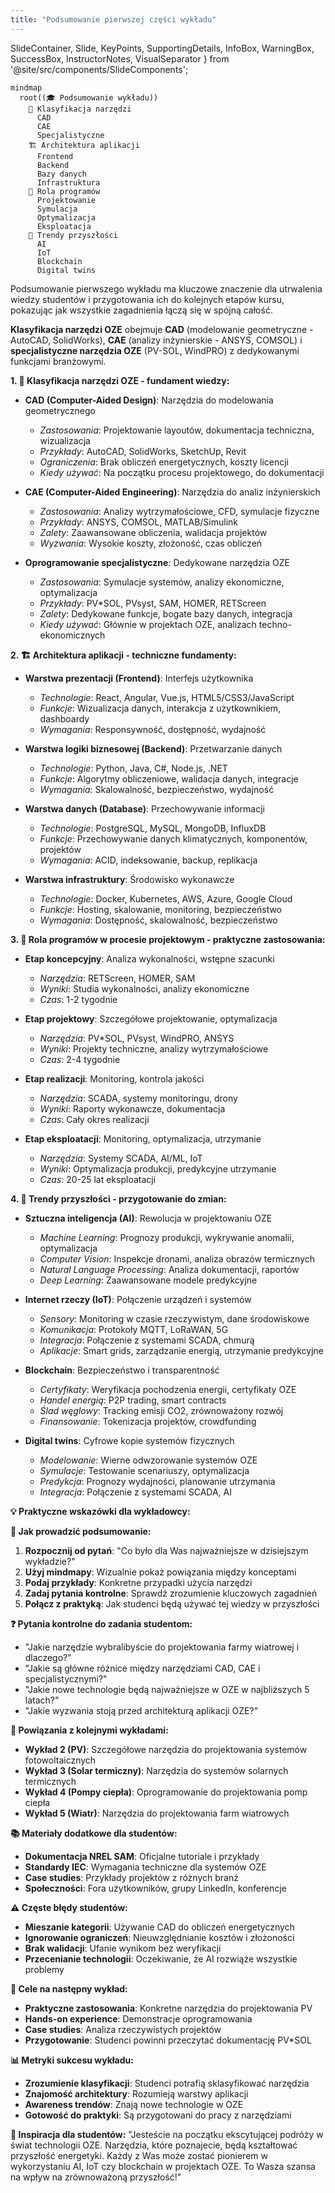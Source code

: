 ```yaml
---
title: "Podsumowanie pierwszej części wykładu"
---
```


  SlideContainer, 
  Slide, 
  KeyPoints, 
  SupportingDetails, 
  InfoBox,
  WarningBox,
  SuccessBox,
  InstructorNotes,
  VisualSeparator 
} from '@site/src/components/SlideComponents';

<SlideContainer>

<Slide title="🎯 Podsumowanie pierwszej części wykładu" type="info">

<KeyPoints title="📚 Kluczowe zagadnienia">

```mermaid
mindmap
  root((🎓 Podsumowanie wykładu))
    🔧 Klasyfikacja narzędzi
      CAD
      CAE
      Specjalistyczne
    🏗️ Architektura aplikacji
      Frontend
      Backend
      Bazy danych
      Infrastruktura
    🎯 Rola programów
      Projektowanie
      Symulacja
      Optymalizacja
      Eksploatacja
    🚀 Trendy przyszłości
      AI
      IoT
      Blockchain
      Digital twins
```

</KeyPoints>

<InstructorNotes>
Podsumowanie pierwszego wykładu ma kluczowe znaczenie dla utrwalenia wiedzy studentów i przygotowania ich do kolejnych etapów kursu, pokazując jak wszystkie zagadnienia łączą się w spójną całość.

**Klasyfikacja narzędzi OZE** obejmuje **CAD** (modelowanie geometryczne - AutoCAD, SolidWorks), **CAE** (analizy inżynierskie - ANSYS, COMSOL) i **specjalistyczne narzędzia OZE** (PV-SOL, WindPRO) z dedykowanymi funkcjami branżowymi.

**1. 🔧 Klasyfikacja narzędzi OZE - fundament wiedzy:**
- **CAD (Computer-Aided Design)**: Narzędzia do modelowania geometrycznego
  - *Zastosowania*: Projektowanie layoutów, dokumentacja techniczna, wizualizacja
  - *Przykłady*: AutoCAD, SolidWorks, SketchUp, Revit
  - *Ograniczenia*: Brak obliczeń energetycznych, koszty licencji
  - *Kiedy używać*: Na początku procesu projektowego, do dokumentacji

- **CAE (Computer-Aided Engineering)**: Narzędzia do analiz inżynierskich
  - *Zastosowania*: Analizy wytrzymałościowe, CFD, symulacje fizyczne
  - *Przykłady*: ANSYS, COMSOL, MATLAB/Simulink
  - *Zalety*: Zaawansowane obliczenia, walidacja projektów
  - *Wyzwania*: Wysokie koszty, złożoność, czas obliczeń

- **Oprogramowanie specjalistyczne**: Dedykowane narzędzia OZE
  - *Zastosowania*: Symulacje systemów, analizy ekonomiczne, optymalizacja
  - *Przykłady*: PV*SOL, PVsyst, SAM, HOMER, RETScreen
  - *Zalety*: Dedykowane funkcje, bogate bazy danych, integracja
  - *Kiedy używać*: Głównie w projektach OZE, analizach techno-ekonomicznych

**2. 🏗️ Architektura aplikacji - techniczne fundamenty:**
- **Warstwa prezentacji (Frontend)**: Interfejs użytkownika
  - *Technologie*: React, Angular, Vue.js, HTML5/CSS3/JavaScript
  - *Funkcje*: Wizualizacja danych, interakcja z użytkownikiem, dashboardy
  - *Wymagania*: Responsywność, dostępność, wydajność

- **Warstwa logiki biznesowej (Backend)**: Przetwarzanie danych
  - *Technologie*: Python, Java, C#, Node.js, .NET
  - *Funkcje*: Algorytmy obliczeniowe, walidacja danych, integracje
  - *Wymagania*: Skalowalność, bezpieczeństwo, wydajność

- **Warstwa danych (Database)**: Przechowywanie informacji
  - *Technologie*: PostgreSQL, MySQL, MongoDB, InfluxDB
  - *Funkcje*: Przechowywanie danych klimatycznych, komponentów, projektów
  - *Wymagania*: ACID, indeksowanie, backup, replikacja

- **Warstwa infrastruktury**: Środowisko wykonawcze
  - *Technologie*: Docker, Kubernetes, AWS, Azure, Google Cloud
  - *Funkcje*: Hosting, skalowanie, monitoring, bezpieczeństwo
  - *Wymagania*: Dostępność, skalowalność, bezpieczeństwo

**3. 🎯 Rola programów w procesie projektowym - praktyczne zastosowania:**
- **Etap koncepcyjny**: Analiza wykonalności, wstępne szacunki
  - *Narzędzia*: RETScreen, HOMER, SAM
  - *Wyniki*: Studia wykonalności, analizy ekonomiczne
  - *Czas*: 1-2 tygodnie

- **Etap projektowy**: Szczegółowe projektowanie, optymalizacja
  - *Narzędzia*: PV*SOL, PVsyst, WindPRO, ANSYS
  - *Wyniki*: Projekty techniczne, analizy wytrzymałościowe
  - *Czas*: 2-4 tygodnie

- **Etap realizacji**: Monitoring, kontrola jakości
  - *Narzędzia*: SCADA, systemy monitoringu, drony
  - *Wyniki*: Raporty wykonawcze, dokumentacja
  - *Czas*: Cały okres realizacji

- **Etap eksploatacji**: Monitoring, optymalizacja, utrzymanie
  - *Narzędzia*: Systemy SCADA, AI/ML, IoT
  - *Wyniki*: Optymalizacja produkcji, predykcyjne utrzymanie
  - *Czas*: 20-25 lat eksploatacji

**4. 🚀 Trendy przyszłości - przygotowanie do zmian:**
- **Sztuczna inteligencja (AI)**: Rewolucja w projektowaniu OZE
  - *Machine Learning*: Prognozy produkcji, wykrywanie anomalii, optymalizacja
  - *Computer Vision*: Inspekcje dronami, analiza obrazów termicznych
  - *Natural Language Processing*: Analiza dokumentacji, raportów
  - *Deep Learning*: Zaawansowane modele predykcyjne

- **Internet rzeczy (IoT)**: Połączenie urządzeń i systemów
  - *Sensory*: Monitoring w czasie rzeczywistym, dane środowiskowe
  - *Komunikacja*: Protokoły MQTT, LoRaWAN, 5G
  - *Integracja*: Połączenie z systemami SCADA, chmurą
  - *Aplikacje*: Smart grids, zarządzanie energią, utrzymanie predykcyjne

- **Blockchain**: Bezpieczeństwo i transparentność
  - *Certyfikaty*: Weryfikacja pochodzenia energii, certyfikaty OZE
  - *Handel energią*: P2P trading, smart contracts
  - *Ślad węglowy*: Tracking emisji CO2, zrównoważony rozwój
  - *Finansowanie*: Tokenizacja projektów, crowdfunding

- **Digital twins**: Cyfrowe kopie systemów fizycznych
  - *Modelowanie*: Wierne odwzorowanie systemów OZE
  - *Symulacje*: Testowanie scenariuszy, optymalizacja
  - *Predykcja*: Prognozy wydajności, planowanie utrzymania
  - *Integracja*: Połączenie z systemami SCADA, AI

**💡 Praktyczne wskazówki dla wykładowcy:**

**🎯 Jak prowadzić podsumowanie:**
1. **Rozpocznij od pytań**: "Co było dla Was najważniejsze w dzisiejszym wykładzie?"
2. **Użyj mindmapy**: Wizualnie pokaż powiązania między konceptami
3. **Podaj przykłady**: Konkretne przypadki użycia narzędzi
4. **Zadaj pytania kontrolne**: Sprawdź zrozumienie kluczowych zagadnień
5. **Połącz z praktyką**: Jak studenci będą używać tej wiedzy w przyszłości

**❓ Pytania kontrolne do zadania studentom:**
- "Jakie narzędzie wybralibyście do projektowania farmy wiatrowej i dlaczego?"
- "Jakie są główne różnice między narzędziami CAD, CAE i specjalistycznymi?"
- "Jakie nowe technologie będą najważniejsze w OZE w najbliższych 5 latach?"
- "Jakie wyzwania stoją przed architekturą aplikacji OZE?"

**🔗 Powiązania z kolejnymi wykładami:**
- **Wykład 2 (PV)**: Szczegółowe narzędzia do projektowania systemów fotowoltaicznych
- **Wykład 3 (Solar termiczny)**: Narzędzia do systemów solarnych termicznych
- **Wykład 4 (Pompy ciepła)**: Oprogramowanie do projektowania pomp ciepła
- **Wykład 5 (Wiatr)**: Narzędzia do projektowania farm wiatrowych

**📚 Materiały dodatkowe dla studentów:**
- **Dokumentacja NREL SAM**: Oficjalne tutoriale i przykłady
- **Standardy IEC**: Wymagania techniczne dla systemów OZE
- **Case studies**: Przykłady projektów z różnych branż
- **Społeczności**: Fora użytkowników, grupy LinkedIn, konferencje

**⚠️ Częste błędy studentów:**
- **Mieszanie kategorii**: Używanie CAD do obliczeń energetycznych
- **Ignorowanie ograniczeń**: Nieuwzględnianie kosztów i złożoności
- **Brak walidacji**: Ufanie wynikom bez weryfikacji
- **Przecenianie technologii**: Oczekiwanie, że AI rozwiąże wszystkie problemy

**🎯 Cele na następny wykład:**
- **Praktyczne zastosowania**: Konkretne narzędzia do projektowania PV
- **Hands-on experience**: Demonstracje oprogramowania
- **Case studies**: Analiza rzeczywistych projektów
- **Przygotowanie**: Studenci powinni przeczytać dokumentację PV*SOL

**📊 Metryki sukcesu wykładu:**
- **Zrozumienie klasyfikacji**: Studenci potrafią sklasyfikować narzędzia
- **Znajomość architektury**: Rozumieją warstwy aplikacji
- **Awareness trendów**: Znają nowe technologie w OZE
- **Gotowość do praktyki**: Są przygotowani do pracy z narzędziami

**🚀 Inspiracja dla studentów:**
"Jesteście na początku ekscytującej podróży w świat technologii OZE. Narzędzia, które poznajecie, będą kształtować przyszłość energetyki. Każdy z Was może zostać pionierem w wykorzystaniu AI, IoT czy blockchain w projektach OZE. To Wasza szansa na wpływ na zrównoważoną przyszłość!"
</InstructorNotes>

</Slide>







</SlideContainer>
